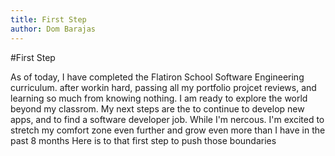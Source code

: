 ---
title: First Step
author: Dom Barajas
---
#First Step

As of today, I have completed the Flatiron School Software Engineering curriculum. after workin hard, passing all my portfolio projcet reviews, and learning so much from knowing nothing. I am ready to explore the world beyond my classrom.
My next steps are the to continue to develop new apps, and to find a software developer job.
While I'm nercous. I'm excited to stretch my comfort zone even further and grow even more than I have in the past 8 months 
Here is to that first step to push those boundaries 
